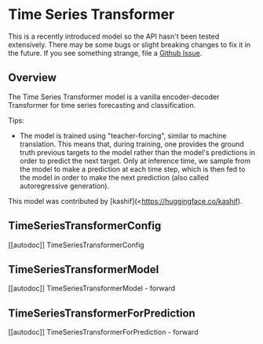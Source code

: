 <!--Copyright 2022 The HuggingFace Team. All rights reserved.

Licensed under the Apache License, Version 2.0 (the "License"); you may not use this file except in compliance with
the License. You may obtain a copy of the License at

http://www.apache.org/licenses/LICENSE-2.0

Unless required by applicable law or agreed to in writing, software distributed under the License is distributed on
an "AS IS" BASIS, WITHOUT WARRANTIES OR CONDITIONS OF ANY KIND, either express or implied. See the License for the
specific language governing permissions and limitations under the License.
-->

# Time Series Transformer

<Tip>

This is a recently introduced model so the API hasn't been tested extensively. There may be some bugs or slight
breaking changes to fix it in the future. If you see something strange, file a [Github Issue](https://github.com/huggingface/transformers/issues/new?assignees=&labels=&template=bug-report.md&title).

</Tip>

## Overview

The Time Series Transformer model is a vanilla encoder-decoder Transformer for time series forecasting and classification.

Tips:

- The model is trained using "teacher-forcing", similar to machine translation. This means that, during training, one provides the ground truth
previous targets to the model rather than the model's predictions in order to predict the next target. Only at inference time, we sample from the model
to make a prediction at each time step, which is then fed to the model in order to make the next prediction (also called autoregressive generation).

This model was contributed by [kashif](<https://huggingface.co/kashif).


## TimeSeriesTransformerConfig

[[autodoc]] TimeSeriesTransformerConfig


## TimeSeriesTransformerModel

[[autodoc]] TimeSeriesTransformerModel
    - forward


## TimeSeriesTransformerForPrediction

[[autodoc]] TimeSeriesTransformerForPrediction
    - forward